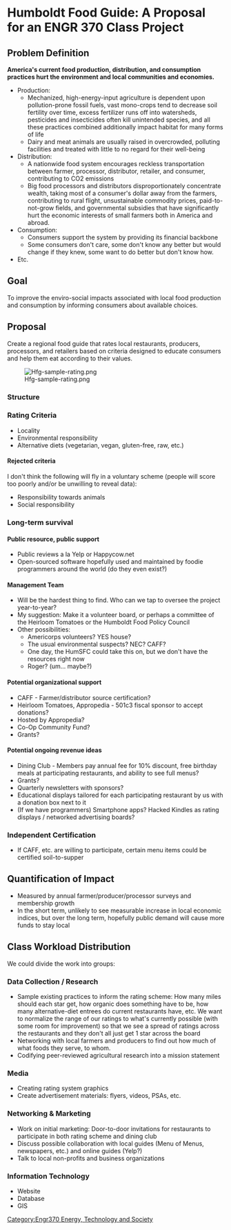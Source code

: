 =Humboldt Food Guide: A Proposal for an ENGR 370 Class Project=

==Problem Definition==
'''America's current food production, distribution, and consumption practices hurt the environment and local communities and economies.'''
* Production:
** Mechanized, high-energy-input agriculture is dependent upon pollution-prone fossil fuels, vast mono-crops tend to decrease soil fertility over time, excess fertilizer runs off into watersheds, pesticides and insecticides often kill unintended species, and all these practices combined additionally impact habitat for many forms of life
** Dairy and meat animals are usually raised in overcrowded, polluting facilities and treated with little to no regard for their well-being
* Distribution:
** A nationwide food system encourages reckless transportation between farmer, processor, distributor, retailer, and consumer, contributing to CO2 emissions
** Big food processors and distributors disproportionately concentrate wealth, taking most of a consumer's dollar away from the farmers, contributing to rural flight, unsustainable commodity prices, paid-to-not-grow fields, and governmental subsidies that have significantly hurt the economic interests of small farmers both in America and abroad.
* Consumption:
** Consumers support the system by providing its financial backbone
** Some consumers don't care, some don't know any better but would change if they knew, some want to do better but don't know how.
* Etc.

==Goal==
To improve the enviro-social impacts associated with local food production and consumption by informing consumers about available choices.

==Proposal==
Create a regional food guide that rates local restaurants, producers, processors, and retailers based on criteria designed to educate consumers and help them eat according to their values.

[[Image:Hfg-sample-rating.png]]

===Structure===

===Rating Criteria===
* Locality
* Environmental responsibility
* Alternative diets (vegetarian, vegan, gluten-free, raw, etc.)

====Rejected criteria====
I don't think the following will fly in a voluntary scheme (people will score too poorly and/or be unwilling to reveal data):
* Responsibility towards animals
* Social responsibility

===Long-term survival===
====Public resource, public support====
* Public reviews a la Yelp or Happycow.net
* Open-sourced software hopefully used and maintained by foodie programmers around the world (do they even exist?)

====Management Team====
* Will be the hardest thing to find. Who can we tap to oversee the project year-to-year?
* My suggestion: Make it a volunteer board, or perhaps a committee of the Heirloom Tomatoes or the Humboldt Food Policy Council
* Other possibilities:
** Americorps volunteers? YES house?
** The usual environmental suspects? NEC? CAFF?
** One day, the HumSFC could take this on, but we don't have the resources right now
** Roger? (um... maybe?)

====Potential organizational support====
* CAFF - Farmer/distributor source certification?
* Heirloom Tomatoes, Appropedia - 501c3 fiscal sponsor to accept donations?
* Hosted by Appropedia?
* Co-Op Community Fund?
* Grants?

====Potential ongoing revenue ideas====
* Dining Club - Members pay annual fee for 10% discount, free birthday meals at participating restaurants, and ability to see full menus?
* Grants?
* Quarterly newsletters with sponsors?
* Educational displays tailored for each participating restaurant by us with a donation box next to it
* (If we have programmers) Smartphone apps? Hacked Kindles as rating displays / networked advertising boards?

===Independent Certification===
* If CAFF, etc. are willing to participate, certain menu items could be certified soil-to-supper

==Quantification of Impact==
* Measured by annual farmer/producer/processor surveys and membership growth
* In the short term, unlikely to see measurable increase in local economic indices, but over the long term, hopefully public demand will cause more funds to stay local

==Class Workload Distribution==
We could divide the work into groups:

===Data Collection / Research===
* Sample existing practices to inform the rating scheme: How many miles should each star get, how organic does something have to be, how many alternative-diet entrees do current restaurants have, etc.  We want to normalize the range of our ratings to what's currently possible (with some room for improvement) so that we see a spread of ratings across the restaurants and they don't all just get 1 star across the board
* Networking with local farmers and producers to find out how much of what foods they serve, to whom.
* Codifying peer-reviewed agricultural research into a mission statement

===Media===
* Creating rating system graphics
* Create advertisement materials: flyers, videos, PSAs, etc.

===Networking & Marketing===
* Work on initial marketing: Door-to-door invitations for restaurants to participate in both rating scheme and dining club
* Discuss possible collaboration with local guides (Menu of Menus, newspapers, etc.) and online guides (Yelp?)
* Talk to local non-profits and business organizations

===Information Technology===
* Website
* Database
* GIS

[[Category:Engr370 Energy, Technology and Society]]